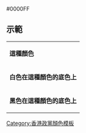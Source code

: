 <nowiki>#0000FF</nowiki><noinclude>
== 示範 ==
{|
|- style="color:{{ {{PAGENAME}} }}"
| '''這種顏色'''
|- style="background:{{ {{PAGENAME}} }}; color:white"
| '''白色在這種顏色的底色上'''
|- style="background:{{ {{PAGENAME}} }}; color:black"
| '''黑色在這種顏色的底色上'''
|}

[[Category:香港政黨顏色模板]]

</noinclude>